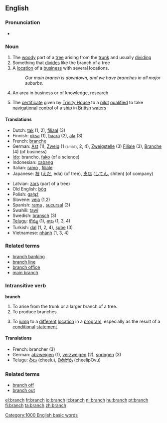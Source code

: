 ==English==

===Pronunciation===
*{{audio|en-us-branch.ogg|Audio (US)}}

===Noun===
{{en-noun-reg-es}}

# The [[woody]] part of a [[tree]] arising from the [[trunk]] and usually [[dividing]]
# Something that [[divide]]s like the branch of a tree
# A [[location]] of a [[business]] with several locations.
#: ''Our main branch is downtown, and we have branches in all major suburbs.''
# An area in business or of knowledge, research
#{{nautical}} The [[certificate]] given by [[Trinity House]] to a [[pilot]] [[qualified]] to take [[navigational]] [[control]] of a [[ship]] in [[British]] [[water]]s

====Translations====
{{top}}
*Dutch: [[tak]] (1, 2), [[filiaal]] (3)
*Finnish: [[oksa]] (1), [[haara]] (2), [[ala]] (3)
*French: [[branche]] {{f}}
*German: [[Ast]] {{m}} (1), [[Zweig]] {{m}} (1 <small>(small)</small>, 2, 4), [[Zweigstelle]] {{f}} (3) [[Filiale]] {{f}} (3), [[Branche]] (4) (of business)
*[[Ido]]: brancho, [[fako]] (of a science)
*Indonesian: [[cabang]]
*Italian: [[ramo]] {{m}}, [[filiale]] {{f}}
*Japanese: [[枝]] ([[えだ]], eda) (of tree), [[支店]] ([[してん]], shiten) (of company)
{{mid}}
*Latvian: [[zars]] {{m}} (part of a tree)
*Old English: [[bog|bōg]] {{n}}
*Polish: [[gałąź]] {{f}}
*Slovene: [[veja]] {{f}} (1,2)
*Spanish: [[rama]] {{f}}, [[sucursal]] {{f}} (3)
*Swahili: [[tawi]]
*Swedish: [[bransch]] (3)
*[[Telugu]]: [[కొమ్మ]] (1), [[శాఖ]] (1, 3, 4)
*Turkish: [[dal]] (1, 2, 4), [[şube]] (3)
*Vietnamese: [[nhánh]] (1, 3, 4)
{{bottom}}

===Related terms===
*[[branch banking]]
*[[branch line]]
*[[branch office]]
*[[main branch]]

===Intransitive verb===
'''branch'''

# To arise from the trunk or a larger branch of a tree.
# To produce branches.
# {{computing}} To [[jump]] to a [[different]] [[location]] in a [[program]], especially as the result of a [[conditional]] [[statement]].

====Translations====
*French: brancher (3)
*German: [[abzweigen]] (1), [[verzweigen]] (2), [[springen]] (3)
*Telugu: [[చీలు]] (cheelu), [[చీలిపోవు]] (cheelipOvu)

===Related terms===
*[[branch off]]
*[[branch out]]

[[Category:1000 English basic words]]

[[el:branch]]
[[fr:branch]]
[[io:branch]]
[[it:branch]]
[[nl:branch]]
[[hu:branch]]
[[pt:branch]]
[[fi:branch]]
[[ta:branch]]
[[zh:branch]]